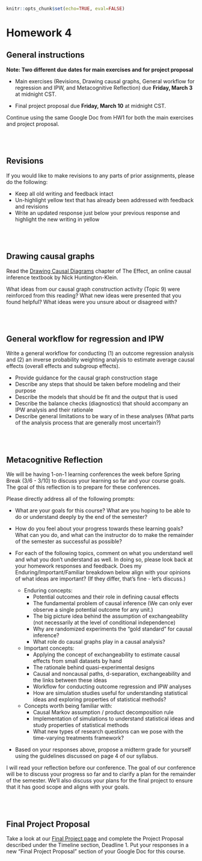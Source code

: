 ```r
knitr::opts_chunk$set(echo=TRUE, eval=FALSE)
```

# Homework 4 {-}

## General instructions {-}

**Note: Two different due dates for main exercises and for project proposal**

- Main exercises (Revisions, Drawing causal graphs, General workflow for regression and IPW, and Metacognitive Reflection) due **Friday, March 3** at midnight CST.

- Final project proposal due **Friday, March 10** at midnight CST.

Continue using the same Google Doc from HW1 for both the main exercises and project proposal.


<br><br>


## Revisions {-}

If you would like to make revisions to any parts of prior assignments, please do the following:

- Keep all old writing and feedback intact
- Un-highlight yellow text that has already been addressed with feedback and revisions
- Write an updated response just below your previous response and highlight the new writing in yellow


<br><br>


## Drawing causal graphs {-}

Read the [Drawing Causal Diagrams](https://theeffectbook.net/ch-DrawingCausalDiagrams.html) chapter of The Effect, an online causal inference textbook by Nick Huntington-Klein.

What ideas from our causal graph construction activity (Topic 9) were reinforced from this reading? What new ideas were presented that you found helpful? What ideas were you unsure about or disagreed with?


<br><br>


## General workflow for regression and IPW {-}

Write a general workflow for conducting (1) an outcome regression analysis and (2) an inverse probability weighting analysis to estimate average causal effects (overall effects and subgroup effects).

- Provide guidance for the causal graph construction stage
- Describe any steps that should be taken before modeling and their purpose
- Describe the models that should be fit and the output that is used
- Describe the balance checks (diagnostics) that should accompany an IPW analysis and their rationale
- Describe general limitations to be wary of in these analyses (What parts of the analysis process that are generally most uncertain?)


<br><br>


## Metacognitive Reflection {-}

We will be having 1-on-1 learning conferences the week before Spring Break (3/6 - 3/10) to discuss your learning so far and your course goals. The goal of this reflection is to prepare for these conferences.

Please directly address all of the following prompts:

- What are your goals for this course? What are you hoping to be able to do or understand deeply by the end of the semester?

- How do you feel about your progress towards these learning goals? What can you do, and what can the instructor do to make the remainder of the semester as successful as possible?

- For each of the following topics, comment on what you understand well and what you don't understand as well. In doing so, please look back at your homework responses and feedback. Does my Enduring/Important/Familiar breakdown below align with your opinions of what ideas are important? (If they differ, that's fine - let's discuss.)
    - Enduring concepts:
        - Potential outcomes and their role in defining causal effects
        - The fundamental problem of causal inference (We can only ever observe a single potential outcome for any unit.)
        - The big picture idea behind the assumption of exchangeability (not necessarily at the level of conditional independence)
        - Why are randomized experiments the "gold standard" for causal inference?
        - What role do causal graphs play in a causal analysis?
    - Important concepts:
        - Applying the concept of exchangeability to estimate causal effects from small datasets by hand
        - The rationale behind quasi-experimental designs
        - Causal and noncausal paths, d-separation, exchangeability and the links between these ideas
        - Workflow for conducting outcome regression and IPW analyses
        - How are simulation studies useful for understanding statistical ideas and exploring properties of statistical methods?
    - Concepts worth being familiar with:
        - Causal Markov assumption / product decomposition rule
        - Implementation of simulations to understand statistical ideas and study properties of statistical methods
        - What new types of research questions can we pose with the time-varying treatments framework?

- Based on your responses above, propose a midterm grade for yourself using the guidelines discussed on page 4 of our syllabus.

I will read your reflection before our conference. The goal of our conference will be to discuss your progress so far and to clarify a plan for the remainder of the semester. We'll also discuss your plans for the final project to ensure that it has good scope and aligns with your goals.


<br><br>


## Final Project Proposal {-}

Take a look at our [Final Project page](final-project.html) and complete the Project Proposal described under the Timeline section, Deadline 1. Put your responses in a new "Final Project Proposal" section of your Google Doc for this course.

